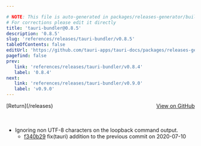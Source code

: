 ```yaml
---

# NOTE: This file is auto-generated in packages/releases-generator/build.ts
# For corrections please edit it directly
title: 'tauri-bundler@0.8.5'
description: '0.8.5'
slug: 'references/releases/tauri-bundler/v0.8.5'
tableOfContents: false
editUrl: 'https://github.com/tauri-apps/tauri-docs/packages/releases-generator/build.ts'
pagefind: false
prev:
   link: 'references/releases/tauri-bundler/v0.8.4'
   label: '0.8.4'
next:
   link: 'references/releases/tauri-bundler/v0.9.0'
   label: 'v0.9.0'
---
```


<div style="margin-bottom:3rem; display: flex; justify-content: space-between; align-items: center"><span>[Return](/releases)</span><span><a href="https://github.com/tauri-apps/tauri/releases/tag/tauri-bundler-v0.8.5">View on GitHub</a></span></div>

- Ignoring non UTF-8 characters on the loopback command output.
  - [f340b29](https://www.github.com/tauri-apps/tauri/commit/f340b2914dc9c3a94ca8606f4663964fa87b95ea) fix(tauri) addition to the previous commit on 2020-07-10

